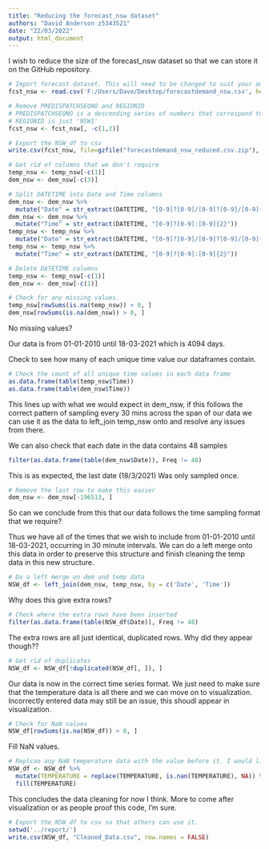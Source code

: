 ```yaml
---
title: "Reducing the forecast_nsw dataset"
authors: "David Anderson z5343521"
date: "22/03/2022"
output: html_document
---
```


I wish to reduce the size of the forecast_nsw dataset so that we can store it on the GitHub repository.

```r
# Import forecast dataset. This will need to be changed to suit your own local directories       
fcst_nsw <- read.csv('F:/Users/Dave/Desktop/forecastdemand_nsw.csv', header = T)

# Remove PREDISPATCHSEQNO and REGIONID
# PREDISPATCHSEQNO is a descending series of numbers that correspond to forecasts taken over time, something like a primary key for each forecast conducted. The same information is still contained within the data if required.
# REGIONID is just 'NSW1'
fcst_nsw <- fcst_nsw[, -c(1,2)]

# Export the NSW_df to csv
write.csv(fcst_nsw, file=gzfile("forecastdemand_nsw_reduced.csv.zip"), row.names = FALSE)

```









```r
# Get rid of columns that we don't require
temp_nsw <- temp_nsw[-c(1)]
dem_nsw <- dem_nsw[-c(3)]

# Split DATETIME into Date and Time columns
dem_nsw <- dem_nsw %>%
  mutate("Date" = str_extract(DATETIME, "[0-9]?[0-9]/[0-9]?[0-9]/[0-9]{4}"))
dem_nsw <- dem_nsw %>%
  mutate("Time" = str_extract(DATETIME, "[0-9]?[0-9]:[0-9]{2}"))
temp_nsw <- temp_nsw %>%
  mutate("Date" = str_extract(DATETIME, "[0-9]?[0-9]/[0-9]?[0-9]/[0-9]{4}"))
temp_nsw <- temp_nsw %>%
  mutate("Time" = str_extract(DATETIME, "[0-9]?[0-9]:[0-9]{2}"))

# Delete DATETIME columns
temp_nsw <- temp_nsw[-c(1)]
dem_nsw <- dem_nsw[-c(1)]

# Check for any missing values.
temp_nsw[rowSums(is.na(temp_nsw)) > 0, ] 
dem_nsw[rowSums(is.na(dem_nsw)) > 0, ]

```
No missing values?

Our data is from 01-01-2010 until 18-03-2021 which is 4094 days.

Check to see how many of each unique time value our dataframes contain.

```r
# Check the count of all unique time values in each data frame
as.data.frame(table(temp_nsw$Time))
as.data.frame(table(dem_nsw$Time))
```

This lines up with what we would expect in dem_nsw, if this follows the correct pattern of sampling every 30 mins across the span of our data we can use it as the data to left_join temp_nsw onto and resolve any issues from there.

We can also check that each date in the data contains 48 samples

```r
filter(as.data.frame(table(dem_nsw$Date)), Freq != 48)
```

This is as expected, the last date (18/3/2021) Was only sampled once.

```r
# Remove the last row to make this easier
dem_nsw <- dem_nsw[-196513, ]
```

So can we conclude from this that our data follows the time sampling format that we require?

Thus we have all of the times that we wish to include from 01-01-2010 until 18-03-2021, occurring in 30 minute intervals. 
We can do a left merge onto this data in order to preserve this structure and finish cleaning the temp data in this new structure.

```r
# Do a left merge on dem and temp data
NSW_df <- left_join(dem_nsw, temp_nsw, by = c('Date', 'Time'))
```

Why does this give extra rows?

```r
# Check where the extra rows have been inserted
filter(as.data.frame(table(NSW_df$Date)), Freq != 48)
```

The extra rows are all just identical, duplicated rows. Why did they appear though??

```r
# Get rid of duplicates
NSW_df <- NSW_df[!duplicated(NSW_df[, ]), ]
```

Our data is now in the correct time series format. We just need to make sure that the temperature data is all there and we can move on to visualization. Incorrectly entered data may still be an issue, this shoudl appear in visualization.

```r

# Check for NaN values
NSW_df[rowSums(is.na(NSW_df)) > 0, ]

```

Fill NaN values.

```r
# Replcae any NaN temperature data with the value before it. I would like this to be the average of the temperature before it and the one after it instead. Maybe re-write this later.
NSW_df <- NSW_df %>%
  mutate(TEMPERATURE = replace(TEMPERATURE, is.nan(TEMPERATURE), NA)) %>%
  fill(TEMPERATURE)
```

This concludes the data cleaning for now I think. More to come after visualization or as people proof this code, I'm sure.

```r
# Export the NSW_df to csv so that others can use it.
setwd('../report/')
write.csv(NSW_df, "Cleaned_Data.csv", row.names = FALSE)
```







